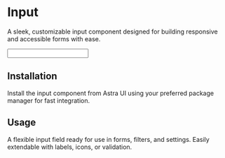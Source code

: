 
# Input

A sleek, customizable input component designed for building responsive and accessible forms with ease.

<div className="my-8 flex flex-col gap-4">
  <ComponentWrapper>
    <Input className="w-1/2"/>
  </ComponentWrapper>
</div>

## Installation

Install the input component from Astra UI using your preferred package manager for fast integration.

<div className="my-8 flex flex-col gap-4">
  <CommandLine command="npx astui@latest add input" />
  <CommandLine command="pnpm dlx astui@latest add input" />
</div>

## Usage

A flexible input field ready for use in forms, filters, and settings. Easily extendable with labels, icons, or validation.

<div className="my-8 flex flex-col gap-4">
  <CommandLine language="tsx" command='import Input from "@/components/ui/Input"' />
  <CommandLine language="tsx" command='<Input type="file" id="user-image" placeholder="Upload your image" disabled required className="bg-blue-500" onChange={handleChange} />' />
</div>